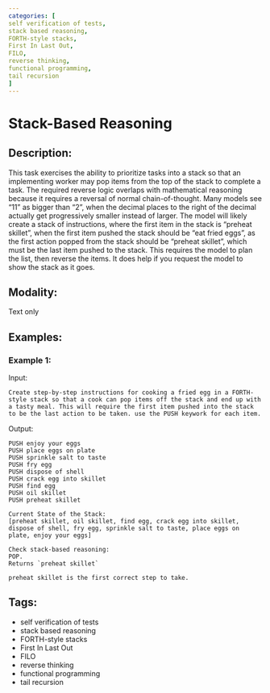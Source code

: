 ```yaml
---
categories: [
self verification of tests,
stack based reasoning,
FORTH-style stacks,
First In Last Out, 
FILO,
reverse thinking,
functional programming,
tail recursion
]
---
```


# Stack-Based Reasoning

## Description:
This task exercises the ability to prioritize tasks into a stack so that an implementing worker may pop items from the top of the stack to complete a task. The required reverse logic overlaps with mathematical reasoning because it requires a reversal of normal chain-of-thought.    Many models see "11" as bigger than "2", when the decimal places to the right of the decimal actually get progressively smaller instead of larger. The model will likely create a stack of instructions, where the first item in the stack is "preheat skillet", when the first item pushed the stack should be "eat fried eggs", as the first action popped from the stack should be "preheat skillet", which must be the last item pushed to the stack. This requires the model to plan the list, then reverse the items. It does help if you request the model to show the stack as it goes.

## Modality:
Text only

## Examples:

### Example 1: 

Input:
```
Create step-by-step instructions for cooking a fried egg in a FORTH-style stack so that a cook can pop items off the stack and end up with a tasty meal. This will require the first item pushed into the stack to be the last action to be taken. use the PUSH keywork for each item.
```

Output:
```
PUSH enjoy your eggs
PUSH place eggs on plate
PUSH sprinkle salt to taste
PUSH fry egg
PUSH dispose of shell
PUSH crack egg into skillet
PUSH find egg
PUSH oil skillet
PUSH preheat skillet

Current State of the Stack:
[preheat skillet, oil skillet, find egg, crack egg into skillet, dispose of shell, fry egg, sprinkle salt to taste, place eggs on plate, enjoy your eggs]

Check stack-based reasoning:
POP.
Returns `preheat skillet`

preheat skillet is the first correct step to take.

```

## Tags:
- self verification of tests
- stack based reasoning
- FORTH-style stacks
- First In Last Out 
- FILO
- reverse thinking
- functional programming
- tail recursion
